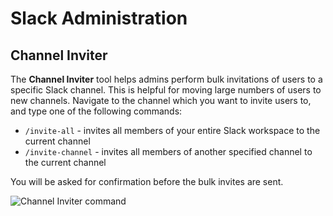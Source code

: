 # Slack Administration

## Channel Inviter

The **Channel Inviter** tool helps admins perform bulk invitations of users to a specific Slack channel. This is helpful for moving large numbers of users to new channels. Navigate to the channel which you want to invite users to, and type one of the following commands:

- `/invite-all` - invites all members of your entire Slack workspace to the current channel
- `/invite-channel` - invites all members of another specified channel to the current channel

You will be asked for confirmation before the bulk invites are sent.

![Channel Inviter command](/productivity-tools/channel-inviter/channel-inviter-command.gif)
